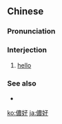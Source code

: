 {{also|侬好}}
==Chinese==
{{zh-forms|s=侬好}}

===Pronunciation===
{{zh-pron
|w=3non+2hau
|cat=intj
}}

===Interjection===
{{zh-interj}}

# {{lb|zh|Wu}} [[hello]]

===See also===
* {{zh-l|你好}}

[[ko:儂好]]
[[ja:儂好]]